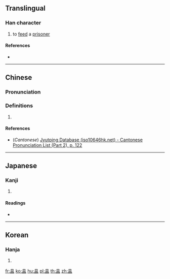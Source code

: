 ==Translingual==

===Han character===
{{Han char|rn=72|rad=日|as=04|sn=9|four=|canj=ABT|ids=⿱日皿}}

# to [[feed]] a [[prisoner]]

====References====
* {{Han ref|kx=0494.090|dkj=13870|dj=0859.030|hdz=21500.090|uh=6637|ud=26167}}

----

==Chinese==
{{zh-forms}}

===Pronunciation===
{{zh-pron
|m=wēn
|c=wan1
|mc=
|oc=y
|ma=
|cat=
}}

===Definitions===
{{zh-hanzi}}

# {{rfdef|lang=zh}}

====References====
* (''Cantonese'') [http://www.iso10646hk.net/jp/document/download.jsp Jyutping Database (iso10646hk.net) - Cantonese Pronunciation List (Part 2), p. 122]

----

==Japanese==

===Kanji===
{{ja-kanji|grade=|rs=日05}}

# {{defn|lang=ja|sort=日05}}

====Readings====
* {{ja-readings|on=[[おん]] (on)|kun=[[めぐむ]] (megumu)}}

----

==Korean==

===Hanja===
{{ko-hanja|hangeul=온|eumhun=|rv=on|mr=on|y=on}}

# {{defn|lang=ko|sort=日05}}

[[fr:昷]]
[[ko:昷]]
[[hu:昷]]
[[pl:昷]]
[[th:昷]]
[[zh:昷]]